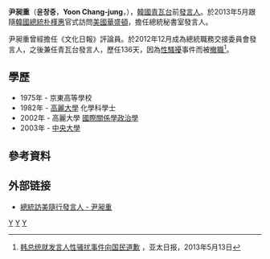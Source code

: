 '''尹昶重'''（'''윤창중'''，'''Yoon Chang-jung'''，{{bd|1956年||catIdx=Y}}），[[韓國|韓國]][[青瓦台|青瓦台]]前[[發言人|發言人]]。於2013年5月跟隨[[韓國總統|韓國總統]][[朴槿惠|朴槿惠]]官式訪問[[美國|美國]][[華盛頓|華盛頓]]，擔任總統秘書室發言人。

尹昶重曾經擔任《文化日報》評論員。於2012年12月成為總統職務交接委員會發言人，之後兼任青瓦台發言人，歷任136天，因為[[性騷擾|性騷擾]]事件而被[[撤職|撤職]]<ref>[http://www.apdnews.com/news/26083.html 韩总统就发言人性骚扰事件向国民道歉] {{webarchive|url=https://web.archive.org/web/20130611060148/http://www.apdnews.com/news/26083.html |date=2013-06-11 }}，亚太日报，2013年5月13日</ref>。

== 學歷 ==
*1975年 - 京東高等學校
*1982年 - [[高麗大學|高麗大學]] 化學科學士 
*2002年 - 高麗大學 [[國際關係學|國際關係學]][[政治學|政治學]] 
*2003年 - [[中央大學_(韓國)|中央大學]]

== 參考資料 ==
{{reflist}}

== 外部链接 ==
*[http://cn.chosun.com/big5/site/data/html_dir/2013/05/10/20130510000011.html 總統訪美隨行發言人 - 尹昶重] {{Wayback|url=http://cn.chosun.com/big5/site/data/html_dir/2013/05/10/20130510000011.html |date=20130610171427 }}

[[Category:高麗大學校友|Y]]
[[Category:忠清南道出身人物|Y]]
[[Category:尹姓|Y]]